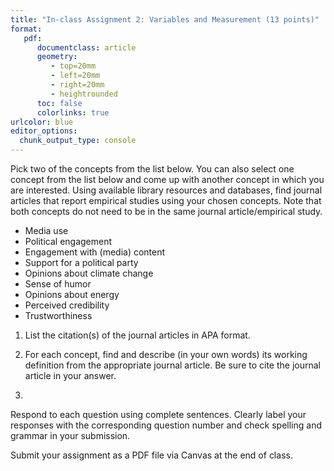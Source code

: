 ```yaml
---
title: "In-class Assignment 2: Variables and Measurement (13 points)"
format:
   pdf:
      documentclass: article
      geometry:
         - top=20mm
         - left=20mm
         - right=20mm
         - heightrounded
      toc: false
      colorlinks: true
urlcolor: blue
editor_options: 
  chunk_output_type: console
---
```


Pick two of the concepts from the list below. You can also select one concept from the list below and come up with another concept in which you are interested. Using available library resources and databases, find journal articles that report empirical studies using your chosen concepts. Note that both concepts do not need to be in the same journal article/empirical study.

- Media use
- Political engagement
- Engagement with (media) content
- Support for a political party
- Opinions about climate change
- Sense of humor
- Opinions about energy
- Perceived credibility
- Trustworthiness

1) List the citation(s) of the journal articles in APA format.

2) For each concept, find and describe (in your own words) its working definition from the appropriate journal article. Be sure to cite the journal article in your answer.

3) 


Respond to each question using complete sentences. Clearly label your responses with the corresponding question number and check spelling and grammar in your submission. 

Submit your assignment as a PDF file via Canvas at the end of class.